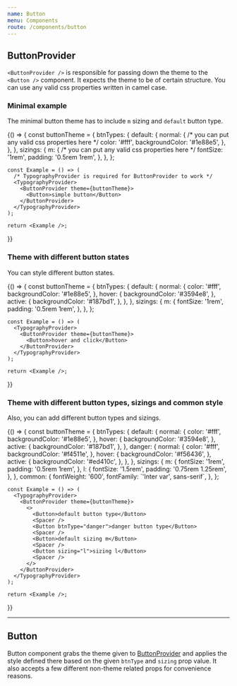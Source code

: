 ```yaml
---
name: Button
menu: Components
route: /components/button
---
```



## **ButtonProvider**

`<ButtonProvider />` is responsible for passing down the theme to the `<Button />` component. It expects the theme to be of certain structure. You can use any valid css properties written in camel case.


### **Minimal example**

The minimal button theme has to include `m` sizing and `default` button type.

<Playground>
  {() => {
    const buttonTheme = {
      btnTypes: {
        default: {
          normal: {
            /* you can put any valid css properties here */
            color: '#fff',
            backgroundColor: '#1e88e5',
          },
        },
      },
      sizings: {
        m: {
          /* you can put any valid css properties here */
          fontSize: '1rem',
          padding: '0.5rem 1rem',
        },
      },
    };

    const Example = () => (
      /* TypographyProvider is required for ButtonProvider to work */
      <TypographyProvider>
        <ButtonProvider theme={buttonTheme}>
          <Button>simple button</Button>
        </ButtonProvider>
      </TypographyProvider>
    );

    return <Example />;
  }}
</Playground>


### **Theme with different button states**

You can style different button states.

<Playground>
  {() => {
    const buttonTheme = {
      btnTypes: {
        default: {
          normal: {
            color: '#fff',
            backgroundColor: '#1e88e5',
          },
          hover: {
            backgroundColor: '#3594e8',
          },
          active: {
            backgroundColor: '#187bd1',
          },
        },
      },
      sizings: {
        m: {
          fontSize: '1rem',
          padding: '0.5rem 1rem',
        },
      },
    };

    const Example = () => (
      <TypographyProvider>
        <ButtonProvider theme={buttonTheme}>
          <Button>hover and click</Button>
        </ButtonProvider>
      </TypographyProvider>
    );

    return <Example />;
  }}
</Playground>


### **Theme with different button types, sizings and common style**

Also, you can add different button types and sizings.

<Playground>
  {() => {
    const buttonTheme = {
      btnTypes: {
        default: {
          normal: {
            color: '#fff',
            backgroundColor: '#1e88e5',
          },
          hover: {
            backgroundColor: '#3594e8',
          },
          active: {
            backgroundColor: '#187bd1',
          },
        },
        danger: {
          normal: {
            color: '#fff',
            backgroundColor: '#f4511e',
          },
          hover: {
            backgroundColor: '#f56436',
          },
          active: {
            backgroundColor: '#ed410c',
          },
        },
      },
      sizings: {
        m: {
          fontSize: '1rem',
          padding: '0.5rem 1rem',
        },
        l: {
          fontSize: '1.5rem',
          padding: '0.75rem 1.25rem',
        },
      },
      common: {
        fontWeight: '600',
        fontFamily: `'Inter var', sans-serif`,
      },
    };

    const Example = () => (
      <TypographyProvider>
        <ButtonProvider theme={buttonTheme}>
          <>
            <Button>default button type</Button>
            <Spacer />
            <Button btnType="danger">danger button type</Button>
            <Spacer />
            <Button>default sizing m</Button>
            <Spacer />
            <Button sizing="l">sizing l</Button>
            <Spacer />
          </>
        </ButtonProvider>
      </TypographyProvider>
    );

    return <Example />;
  }}
</Playground>


---



## **Button**

Button component grabs the theme given to [ButtonProvider](/basic-styled-uikit/components/button#buttonprovider) and applies the style defined there based on the given `btnType` and `sizing` prop value. It also accepts a few different non-theme related props for convenience reasons.

<Props of={Button} />

